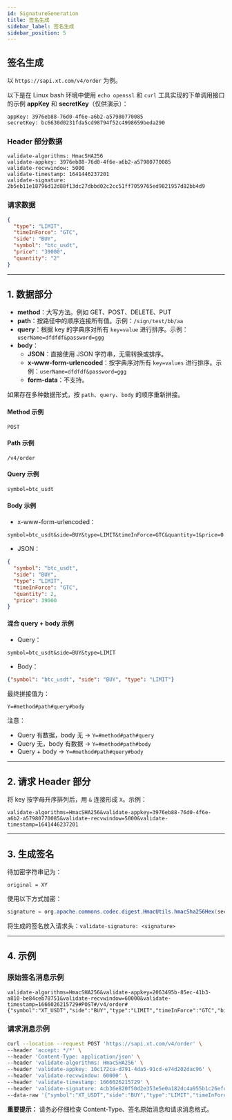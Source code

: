 ```yaml
---
id: SignatureGeneration
title: 签名生成
sidebar_label: 签名生成
sidebar_position: 5
---
```


## 签名生成

以 `https://sapi.xt.com/v4/order` 为例。

以下是在 Linux bash 环境中使用 `echo openssl` 和 `curl` 工具实现的下单调用接口的示例 **appKey** 和 **secretKey**（仅供演示）：

```
appKey: 3976eb88-76d0-4f6e-a6b2-a57980770085
secretKey: bc6630d0231fda5cd98794f52c4998659beda290
```

### Header 部分数据

```
validate-algorithms: HmacSHA256
validate-appkey: 3976eb88-76d0-4f6e-a6b2-a57980770085
validate-recvwindow: 5000
validate-timestamp: 1641446237201
validate-signature: 2b5eb11e18796d12d88f13dc27dbbd02c2cc51ff7059765ed9821957d82bb4d9
```

### 请求数据

```json
{
  "type": "LIMIT",
  "timeInForce": "GTC",
  "side": "BUY",
  "symbol": "btc_usdt",
  "price": "39000",
  "quantity": "2"
}
```

---

## 1. 数据部分

- **method**：大写方法。例如 GET、POST、DELETE、PUT
- **path**：按路径中的顺序连接所有值。示例：`/sign/test/bb/aa`
- **query**：根据 key 的字典序对所有 `key=value` 进行排序。示例：`userName=dfdfdf&password=ggg`
- **body**：
  - **JSON**：直接使用 JSON 字符串，无需转换或排序。
  - **x-www-form-urlencoded**：按字典序对所有 `key=values` 进行排序。示例：`userName=dfdfdf&password=ggg`
  - **form-data**：不支持。

如果存在多种数据形式，按 `path`、`query`、`body` 的顺序重新拼接。

#### Method 示例

```
POST
```

#### Path 示例

```
/v4/order
```

#### Query 示例

```
symbol=btc_usdt
```

#### Body 示例

- x-www-form-urlencoded：

```
symbol=btc_usdt&side=BUY&type=LIMIT&timeInForce=GTC&quantity=1&price=0.1
```

- JSON：

```json
{
  "symbol": "btc_usdt",
  "side": "BUY",
  "type": "LIMIT",
  "timeInForce": "GTC",
  "quantity": 2,
  "price": 39000
}
```

#### 混合 query + body 示例

- Query：

```
symbol=btc_usdt&side=BUY&type=LIMIT
```

- Body：

```json
{"symbol": "btc_usdt", "side": "BUY", "type": "LIMIT"}
```

最终拼接值为：

```
Y=#method#path#query#body
```

注意：

- Query 有数据，body 无 → `Y=#method#path#query`
- Query 无，body 有数据 → `Y=#method#path#body`
- Query + body → `Y=#method#path#query#body`

---

## 2. 请求 Header 部分

将 key 按字母升序排列后，用 `&` 连接形成 `X`。示例：

```
validate-algorithms=HmacSHA256&validate-appkey=3976eb88-76d0-4f6e-a6b2-a57980770085&validate-recvwindow=5000&validate-timestamp=1641446237201
```

---

## 3. 生成签名

待加密字符串记为：

```
original = XY
```

使用以下方式加密：

```java
signature = org.apache.commons.codec.digest.HmacUtils.hmacSha256Hex(secretkey, original);
```

将生成的签名放入请求头：`validate-signature: <signature>`

---

## 4. 示例

### 原始签名消息示例

```
validate-algorithms=HmacSHA256&validate-appkey=2063495b-85ec-41b3-a810-be84ceb78751&validate-recvwindow=60000&validate-timestamp=1666026215729#POST#/v4/order#{"symbol":"XT_USDT","side":"BUY","type":"LIMIT","timeInForce":"GTC","bizType":"SPOT","price":3,"quantity":2}
```

### 请求消息示例

```bash
curl --location --request POST 'https://sapi.xt.com/v4/order' \
--header 'accept: */*' \
--header 'Content-Type: application/json' \
--header 'validate-algorithms: HmacSHA256' \
--header 'validate-appkey: 10c172ca-d791-4da5-91cd-e74d202dac96' \
--header 'validate-recvwindow: 60000' \
--header 'validate-timestamp: 1666026215729' \
--header 'validate-signature: 4cb36e820f50d2e353e5e0a182dc4a955b1c26efcb4b513d81eec31dd36072ba' \
--data-raw '{"symbol":"XT_USDT","side":"BUY","type":"LIMIT","timeInForce":"GTC","bizType":"SPOT","price":3,"quantity":2}'
```

**重要提示：** 请务必仔细检查 Content-Type、签名原始消息和请求消息格式。